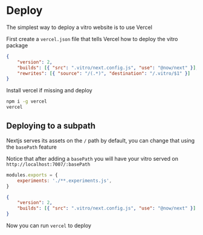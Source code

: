 # Deploy

The simplest way to deploy a vitro website is to use Vercel

First create a `vercel.json` file that tells Vercel how to deploy the vitro package

```json
{
    "version": 2,
    "builds": [{ "src": ".vitro/next.config.js", "use": "@now/next" }],
    "rewrites": [{ "source": "/(.*)", "destination": "/.vitro/$1" }]
}
```

Install vercel if missing and deploy

```sh
npm i -g vercel
vercel
```

## Deploying to a subpath

Nextjs serves its assets on the `/` path by default, you can change that using the `basePath` feature

Notice that after adding a `basePath` you will have your vitro served on `http://localhost:7007/:basePath`

```js
modules.exports = {
    experiments: './**.experiments.js',
}
```

```json
{
    "version": 2,
    "builds": [{ "src": ".vitro/next.config.js", "use": "@now/next" }]
}
```

Now you can run `vercel` to deploy

<!-- TODO run a build step before deploy -->
